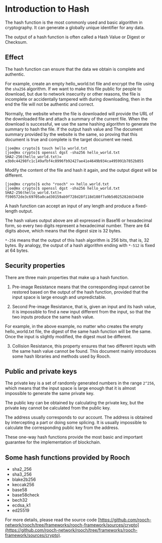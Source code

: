 # Introduction to Hash

The hash function is the most commonly used and basic algorithm in cryptography. It can generate a globally unique identifier for any data.

The output of a hash function is often called a Hash Value or Digest or Checksum.

## Effect

The hash function can ensure that the data we obtain is complete and authentic.

For example, create an empty hello_world.txt file and encrypt the file using the `sha256` algorithm. If we want to make this file public for people to download, but due to network insecurity or other reasons, the file is incomplete or accidentally tampered with during downloading, then in the end the file will not be authentic and correct.

Normally, the website where the file is downloaded will provide the URL of the downloaded file and attach a summary of the current file. When the download is successful, we use the same hashing algorithm to generate the summary to hash the file. If the output hash value and The document summary provided by the website is the same, so proving that this document is true and complete is the target document we need.

```shell
[joe@mx crypto]$ touch hello_world.txt
[joe@mx crypto]$ openssl dgst -sha256 hello_world.txt
SHA2-256(hello_world.txt)= e3b0c44298fc1c149afbf4c8996fb92427ae41e4649b934ca495991b7852b855
```

Modify the content of the file and hash it again, and the output digest will be different.

```shell
[joe@mx crypto]$ echo "rooch" >> hello_world.txt
[joe@mx crypto]$ openssl dgst -sha256 hello_world.txt
SHA2-256(hello_world.txt)= f590572de3c69705a0cad30159ab9f728d28f118d108f7a9b5d025282dd34d30
```

A hash function can accept an input of any length and produce a fixed-length output.

The hash values output above are all expressed in Base16 or hexadecimal form, so every two digits represent a hexadecimal number. There are 64 digits above, which means that the digest size is 32 bytes.

`*-256` means that the output of this hash algorithm is 256 bits, that is, 32 bytes. By analogy, the output of a hash algorithm ending with `*-512` is fixed at 64 bytes.

## Security properties

There are three main properties that make up a hash function.

1. Pre-image Resistance means that the corresponding input cannot be restored based on the output of the hash function, provided that the input space is large enough and unpredictable.

2. Second Pre-image Resistance, that is, given an input and its hash value, it is impossible to find a new input different from the input, so that the two inputs produce the same hash value.

For example, in the above example, no matter who creates the empty hello_world.txt file, the digest of the same hash function will be the same. Once the input is slightly modified, the digest must be different.

3. Collision Resistance, this property ensures that two different inputs with the same hash value cannot be found.
This document mainly introduces some hash libraries and methods used by Rooch.

## Public and private keys

The private key is a set of randomly generated numbers in the range `2^256`, which means that the input space is large enough that it is almost impossible to generate the same private key.

The public key can be obtained by calculating the private key, but the private key cannot be calculated from the public key.

The address usually corresponds to our account. The address is obtained by intercepting a part or doing some splicing. It is usually impossible to calculate the corresponding public key from the address.

These one-way hash functions provide the most basic and important guarantee for the implementation of blockchain.

## Some hash functions provided by Rooch

- sha2_256
- sha3_256
- blake2b256
- keccak256
- base58
- base58check
- bech32
- ecdsa_k1
- ed25519

For more details, please read the source code [https://github.com/rooch-network/rooch/tree/frameworks/rooch-framework/sources/crypto](https://github.com/rooch-network/rooch/tree/frameworks/rooch-framework/sources/crypto).
